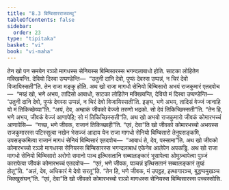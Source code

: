 ```yaml
---
title: "8.3 बिम्बिसारराजवत्थु"
tableOfContents: false
sidebar:
  order: 23
type: "tipitaka"
basket: "vi"
book: "vi-maha"
---
```



<DynamicBreadcrumb />

<Division number="331" book="vi-maha">

<Paragraph number="1568" book="vi-maha">
तेन खो पन समयेन रञ्ञो मागधस्स सेनियस्स बिम्बिसारस्स भगन्दलाबाधो होति. साटका लोहितेन मक्खियन्ति. देवियो दिस्वा उप्पण्डेन्ति—  “उतुनी दानि देवो, पुप्फं देवस्स उप्पन्नं, न चिरं देवो विजायिस्सती”ति. तेन राजा मङ्कु होति. अथ खो राजा मागधो सेनियो बिम्बिसारो अभयं राजकुमारं एतदवोच—  “मय्हं खो, भणे अभय, तादिसो आबाधो, साटका लोहितेन मक्खियन्ति, देवियो मं दिस्वा उप्पण्डेन्ति—  ‘उतुनी दानि देवो, पुप्फं देवस्स उप्पन्नं, न चिरं देवो विजायिस्सती’ति. इङ्घ, भणे अभय, तादिसं वेज्जं जानाहि यो मं तिकिच्छेय्या”ति. “अयं, देव, अम्हाकं जीवको वेज्जो तरुणो भद्रको. सो देवं तिकिच्छिस्सती”ति. “तेन हि, भणे अभय, जीवकं वेज्जं आणापेहि; सो मं तिकिच्छिस्सती”ति.
</Paragraph>

<Paragraph number="1569" book="vi-maha">
अथ खो अभयो राजकुमारो जीवकं कोमारभच्चं आणापेसि—  “गच्छ, भणे जीवक, राजानं तिकिच्छाही”ति. “एवं, देवा”ति खो जीवको कोमारभच्चो अभयस्स राजकुमारस्स पटिस्सुत्वा नखेन भेसज्जं आदाय येन राजा मागधो सेनियो बिम्बिसारो तेनुपसङ्कमि, उपसङ्कमित्वा राजानं मागधं सेनियं बिम्बिसारं एतदवोच—  “आबाधं ते, देव, पस्सामा”ति. अथ खो जीवको कोमारभच्चो रञ्ञो मागधस्स सेनियस्स बिम्बिसारस्स भगन्दलाबाधं एकेनेव आलेपेन अपकड्ढि. अथ खो राजा मागधो सेनियो बिम्बिसारो अरोगो समानो पञ्च इत्थिसतानि सब्बालङ्कारं भूसापेत्वा ओमुञ्चापेत्वा पुञ्जं कारापेत्वा जीवकं कोमारभच्चं एतदवोच—  “एतं, भणे जीवक, पञ्चन्नं इत्थिसतानं सब्बालङ्कारं तुय्हं होतू”ति. “अलं, देव, अधिकारं मे देवो सरतू”ति. “तेन हि, भणे जीवक, मं उपट्ठह, इत्थागारञ्च, बुद्धप्पमुखञ्च भिक्खुसंघन्”ति. “एवं, देवा”ति खो जीवको कोमारभच्चो रञ्ञो मागधस्स सेनियस्स बिम्बिसारस्स पच्चस्सोसि.
</Paragraph>
</Division>
